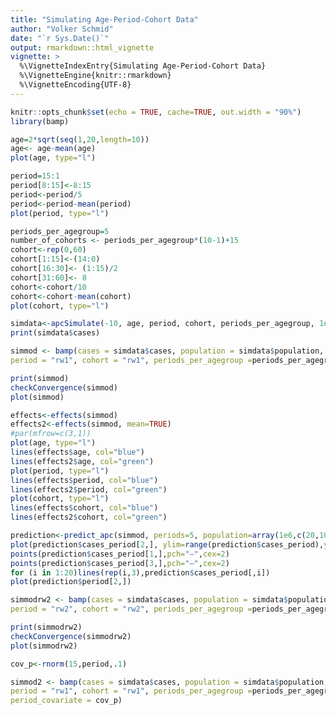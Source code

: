 ```yaml
---
title: "Simulating Age-Period-Cohort Data"
author: "Volker Schmid"
date: "`r Sys.Date()`"
output: rmarkdown::html_vignette
vignette: >
  %\VignetteIndexEntry{Simulating Age-Period-Cohort Data}
  %\VignetteEngine{knitr::rmarkdown}
  %\VignetteEncoding{UTF-8}
---
```


```r
knitr::opts_chunk$set(echo = TRUE, cache=TRUE, out.width = "90%")
library(bamp)
```

```r
age=2*sqrt(seq(1,20,length=10))
age<- age-mean(age)
plot(age, type="l")
```
```r
period=15:1
period[8:15]<-8:15
period<-period/5
period<-period-mean(period)
plot(period, type="l")
```
```r
periods_per_agegroup=5
number_of_cohorts <- periods_per_agegroup*(10-1)+15
cohort<-rep(0,60)
cohort[1:15]<-(14:0)
cohort[16:30]<- (1:15)/2
cohort[31:60]<- 8
cohort<-cohort/10
cohort<-cohort-mean(cohort)
plot(cohort, type="l")
```
```r
simdata<-apcSimulate(-10, age, period, cohort, periods_per_agegroup, 1e6)
print(simdata$cases)
```

```r
simmod <- bamp(cases = simdata$cases, population = simdata$population, age = "rw1", 
period = "rw1", cohort = "rw1", periods_per_agegroup =periods_per_agegroup)
```

```r
print(simmod)
checkConvergence(simmod)
plot(simmod)
```
```r
effects<-effects(simmod)
effects2<-effects(simmod, mean=TRUE)
#par(mfrow=c(3,1))
plot(age, type="l")
lines(effects$age, col="blue")
lines(effects2$age, col="green")
plot(period, type="l")
lines(effects$period, col="blue")
lines(effects2$period, col="green")
plot(cohort, type="l")
lines(effects$cohort, col="blue")
lines(effects2$cohort, col="green")
```

```r
prediction<-predict_apc(simmod, periods=5, population=array(1e6,c(20,10)))
plot(prediction$cases_period[2,], ylim=range(prediction$cases_period),ylab="",pch=19)
points(prediction$cases_period[1,],pch="–",cex=2)
points(prediction$cases_period[3,],pch="–",cex=2)
for (i in 1:20)lines(rep(i,3),prediction$cases_period[,i])
plot(prediction$period[2,])
```


```r
simmodrw2 <- bamp(cases = simdata$cases, population = simdata$population, age = "rw2", 
period = "rw2", cohort = "rw2", periods_per_agegroup =periods_per_agegroup)
```

```r
print(simmodrw2)
checkConvergence(simmodrw2)
plot(simmodrw2)
```

```r
cov_p<-rnorm(15,period,.1)
```


```r
simmod2 <- bamp(cases = simdata$cases, population = simdata$population, age = "rw1", 
period = "rw1", cohort = "rw1", periods_per_agegroup =periods_per_agegroup,
period_covariate = cov_p)
```
